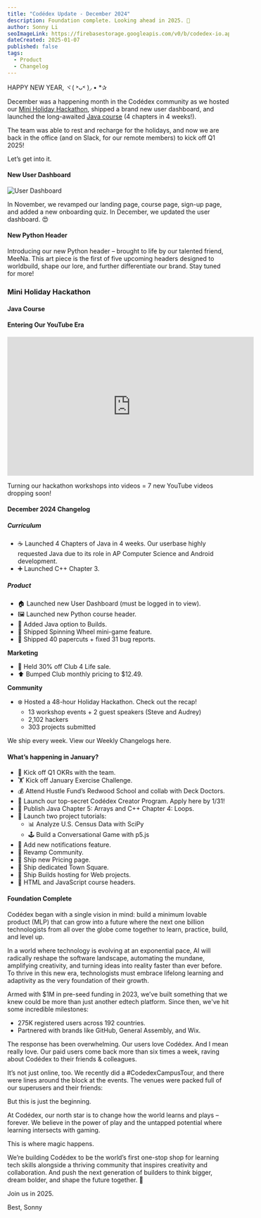 ```yaml
---
title: "Codédex Update - December 2024"
description: Foundation complete. Looking ahead in 2025. 🚀
author: Sonny Li
seoImageLink: https://firebasestorage.googleapis.com/v0/b/codedex-io.appspot.com/o/blogs%2Fcodedex-update-december-2024%2Fbanner.gif?alt=media&token=09b5ba6f-cd47-465b-9092-475cdc694545
dateCreated: 2025-01-07
published: false
tags:
  - Product
  - Changelog
---
```


HAPPY NEW YEAR, ヾ( ˃ᴗ˂ )◞ • *✰ 

December was a happening month in the Codédex community as we hosted our [Mini Holiday Hackathon](https://www.codedex.io/blog/holiday-hackathon-2024-winners), shipped a brand new user dashboard, and launched the long-awaited [Java course](https://www.codedex.io/java) (4 chapters in 4 weeks!). 

The team was able to rest and recharge for the holidays, and now we are back in the office (and on Slack, for our remote members) to kick off Q1 2025! 

Let’s get into it.

#### New User Dashboard

![User Dashboard](https://i.imgur.com/KvJKv5b.gif)

In November, we revamped our landing page, course page, sign-up page, and added a new onboarding quiz. In December, we updated the user dashboard. 😍

#### New Python Header

Introducing our new Python header – brought to life by our talented friend, MeeNa. This art piece is the first of five upcoming headers designed to worldbuild, shape our lore, and further differentiate our brand. Stay tuned for more!

### Mini Holiday Hackathon


#### Java Course


#### Entering Our YouTube Era

<iframe width="560" height="315" src="https://www.youtube.com/embed/toWMpKZxX1M?si=nicWrjrHZEeCtGut" title="YouTube video player" frameborder="0" allow="accelerometer; autoplay; clipboard-write; encrypted-media; gyroscope; picture-in-picture; web-share" referrerpolicy="strict-origin-when-cross-origin" allowfullscreen></iframe>

Turning our hackathon workshops into videos = 7 new YouTube videos dropping soon!


#### December 2024 Changelog

##### Curriculum

- ☕️ Launched 4 Chapters of Java in 4 weeks. Our userbase highly requested Java due to its role in AP Computer Science and Android development.
- ➕ Launched C++ Chapter 3.

##### Product

- 🏠 Launched new User Dashboard (must be logged in to view).
- 🖼️ Launched new Python course header.
- 🚀 Added Java option to Builds.
- 🎡 Shipped Spinning Wheel mini-game feature.
- 🧹 Shipped 40 papercuts + fixed 31 bug reports.

**Marketing**

- 🤑 Held 30% off Club 4 Life sale.
- ⬆️ Bumped Club monthly pricing to $12.49.

**Community**

- ❄️ Hosted a 48-hour Holiday Hackathon. Check out the recap!
  - 13 workshop events + 2 guest speakers (Steve and Audrey)
  - 2,102 hackers
  - 303 projects submitted

We ship every week. View our Weekly Changelogs here.

#### What’s happening in January?

- 🎯 Kick off Q1 OKRs with the team.
- 🏋️ Kick off January Exercise Challenge.
- 💰 Attend Hustle Fund’s Redwood School and collab with Deck Doctors.
- 🧠 Launch our top-secret Codédex Creator Program. Apply here by 1/31! 
- 📝 Publish Java Chapter 5: Arrays and C++ Chapter 4: Loops.
- 📝 Launch two project tutorials:
  - 📊 Analyze U.S. Census Data with SciPy
  - 🕹️ Build a Conversational Game with p5.js
- 🔔 Add new notifications feature.
- 👯 Revamp Community.
- 💸 Ship new Pricing page.
- 🏡 Ship dedicated Town Square.
- 🚀 Ship Builds hosting for Web projects.
- 🎨 HTML and JavaScript course headers.

#### Foundation Complete

Codédex began with a single vision in mind: build a minimum lovable product (MLP) that can grow into a future where the next one billion technologists from all over the globe come together to learn, practice, build, and level up.

In a world where technology is evolving at an exponential pace, AI will radically reshape the software landscape, automating the mundane, amplifying creativity, and turning ideas into reality faster than ever before. To thrive in this new era, technologists must embrace lifelong learning and adaptivity as the very foundation of their growth.

Armed with $1M in pre-seed funding in 2023, we’ve built something that we knew could be more than just another edtech platform. Since then, we've hit some incredible milestones:
- 275K registered users across 192 countries.
- Partnered with brands like GitHub, General Assembly, and Wix.

The response has been overwhelming. Our users love Codédex. And I mean really love. Our paid users come back more than six times a week, raving about Codédex to their friends & colleagues.

It’s not just online, too. We recently did a #CodedexCampusTour, and there were lines around the block at the events. The venues were packed full of our superusers and their friends:

But this is just the beginning.

At Codédex, our north star is to change how the world learns and plays – forever. We believe in the power of play and the untapped potential where learning intersects with gaming.

This is where magic happens.

We’re building Codédex to be the world’s first one-stop shop for learning tech skills alongside a thriving community that inspires creativity and collaboration. And push the next generation of builders to think bigger, dream bolder, and shape the future together. 🔮

Join us in 2025.

Best,
Sonny
